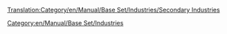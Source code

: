 [[Translation:Category/en/Manual/Base Set/Industries/Secondary Industries]]


[[Category:en/Manual/Base Set/Industries]]